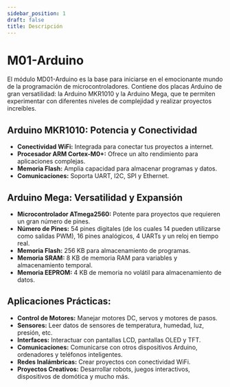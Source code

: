 ```yaml
---
sidebar_position: 1
draft: false
title: Descripción
---
```


# M01-Arduino

El módulo MD01-Arduino es la base para iniciarse en el emocionante mundo de la programación de microcontroladores. Contiene dos placas Arduino de gran versatilidad: la Arduino MKR1010 y la Arduino Mega, que te permiten experimentar con diferentes niveles de complejidad y realizar proyectos increíbles.

## **Arduino MKR1010: Potencia y Conectividad**

* **Conectividad WiFi:**  Integrada para conectar tus proyectos a internet.
* **Procesador ARM Cortex-M0+:**  Ofrece un alto rendimiento para aplicaciones complejas.
* **Memoria Flash:**  Amplia capacidad para almacenar programas y datos.
* **Comunicaciones:**  Soporta UART, I2C, SPI y Ethernet.

## **Arduino Mega: Versatilidad y Expansión**

* **Microcontrolador ATmega2560:**  Potente para proyectos que requieren un gran número de pines.
* **Número de Pines:**  54 pines digitales (de los cuales 14 pueden utilizarse como salidas PWM), 16 pines analógicos, 4 UARTs y un reloj en tiempo real.
* **Memoria Flash:**  256 KB para almacenamiento de programas.
* **Memoria SRAM:**  8 KB de memoria RAM para variables y almacenamiento temporal.
* **Memoria EEPROM:**  4 KB de memoria no volátil para almacenamiento de datos.

## **Aplicaciones Prácticas:**

* **Control de Motores:**  Manejar motores DC, servos y motores de pasos.
* **Sensores:**  Leer datos de sensores de temperatura, humedad, luz, presión, etc.
* **Interfaces:**  Interactuar con pantallas LCD, pantallas OLED y TFT.
* **Comunicaciones:**  Comunicarse con otros dispositivos Arduino, ordenadores y teléfonos inteligentes.
* **Redes Inalámbricas:**  Crear proyectos con conectividad WiFi.
* **Proyectos Creativos:**  Desarrollar robots, juegos interactivos, dispositivos de domótica y mucho más.
